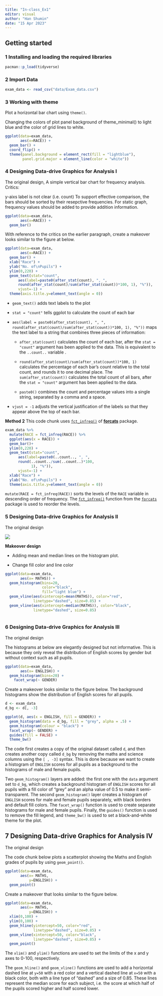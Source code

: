 ```yaml
---
title: "In-class_Ex1"
editor: visual
author: "Han Shumin"
date: "15 Apr 2023"
---
```


## Getting started

### 1 Installing and loading the required libraries

```r
pacman::p_load(tidyverse)
```

### 2 Import Data

```r
exam_data <- read_csv("data/Exam_data.csv")
```

### 3 Working with theme

Plot a horizontal bar chart using `theme()`.

Changing the colors of plot panel background of theme_minimal() to light blue and the color of grid lines to white.

```r
ggplot(data=exam_data, 
       aes(x=RACE)) +
  geom_bar() +
  coord_flip() +
  theme(panel.background = element_rect(fill = "lightblue"),
        panel.grid.major = element_line(color = "white"))
```

### 4 Designing Data-drive Graphics for Analysis I

The original design, A simple vertical bar chart for frequency analysis. Critics:

y-aixs label is not clear (i.e. count) To support effective comparison, the bars should be sorted by their resepctive frequencies. For static graph, frequency values should be added to provide addition information.

```r
ggplot(data=exam_data, 
       aes(x=RACE)) +
  geom_bar()
```

With reference to the critics on the earlier paragraph, create a makeover looks similar to the figure at below.

```r
ggplot(data=exam_data, 
       aes(x=RACE)) +
  geom_bar() +
  xlab("Race") +
  ylab("No. of\nPupils") +
  ylim(0,220) +
  geom_text(stat="count", 
      aes(label=paste0(after_stat(count), ", ", 
      round(after_stat(count)/sum(after_stat(count))*100, 1), "%")),
      vjust=-1) +
  theme(axis.title.y=element_text(angle = 0))
```

-   `geom_text()` adds text labels to the plot

-   `stat = "count"` tells ggplot to calculate the count of each bar

-   `aes(label = paste0(after_stat(count), ", ", round(after_stat(count)/sum(after_stat(count))*100, 1), "%"))` maps the text label to a string that combines three pieces of information:

    -   `after_stat(count)` calculates the count of each bar, after the `stat = "count"` argument has been applied to the data. This is equivalent to the `..count..` variable .

    -   `round(after_stat(count)/sum(after_stat(count))*100, 1)` calculates the percentage of each bar's count relative to the total count, and rounds it to one decimal place. The `sum(after_stat(count))` calculates the total count of all bars, after the `stat = "count"` argument has been applied to the data.

    -   `paste0()` combines the count and percentage values into a single string, separated by a comma and a space.

-   `vjust = -1` adjusts the vertical justification of the labels so that they appear above the top of each bar.

**Method 2** This code chunk uses [`fct_infreq()`](https://forcats.tidyverse.org/reference/fct_inorder.html) of [**forcats**](https://forcats.tidyverse.org/articles/forcats.html) package.

```r
exam_data %>%
  mutate(RACE = fct_infreq(RACE)) %>%
  ggplot(aes(x = RACE)) + 
  geom_bar()+
  ylim(0,220) +
  geom_text(stat="count", 
      aes(label=paste0(..count.., ", ", 
      round(..count../sum(..count..)*100,
            1), "%")),
      vjust=-1) +
  xlab("Race") +
  ylab("No. of\nPupils") +
  theme(axis.title.y=element_text(angle = 0))
```

`mutate(RACE = fct_infreq(RACE))` sorts the levels of the `RACE` variable in descending order of frequency. The [`fct_infreq()`](https://forcats.tidyverse.org/reference/fct_inorder.html) function from the [`forcats`](https://forcats.tidyverse.org/articles/forcats.html) package is used to reorder the levels.

### 5 Designing Data-drive Graphics for Analysis II

The original design

![](images/unnamed-chunk-11-1.png)

**Makeover design**

-   Adding mean and median lines on the histogram plot.

-   Change fill color and line color

```r
ggplot(data=exam_data, 
       aes(x= MATHS)) +
  geom_histogram(bins=20,            
                 color="black",      
                 fill="light blue") +
  geom_vline(aes(xintercept=mean(MATHS)), color="red", 
             linetype="dashed", size=0.85) +
  geom_vline(aes(xintercept=median(MATHS)), color="black", 
             linetype="dashed", size=0.85)
  
```

### 6 Designing Data-drive Graphics for Analysis III

The original design

The histograms at below are elegantly designed but not informative. This is because they only reveal the distribution of English scores by gender but without context such as all pupils.

```r
ggplot(data=exam_data, 
       aes(x= ENGLISH)) +
  geom_histogram(bins=20) +
    facet_wrap(~ GENDER)
```

Create a makeover looks similar to the figure below. The background histograms show the distribution of English scores for all pupils.

```r
d <- exam_data   
d_bg <- d[, -3]  

ggplot(d, aes(x = ENGLISH, fill = GENDER)) +
  geom_histogram(data = d_bg, fill = "grey", alpha = .5) +
  geom_histogram(colour = "black") +
  facet_wrap(~ GENDER) +
  guides(fill = FALSE) +  
  theme_bw()


```

The code first creates a copy of the original dataset called `d`, and then creates another copy called `d_bg` by removing the maths and science columns using the `[ , -3]` syntax. This is done because we want to create a histogram of `ENGLISH` scores for all pupils as a background to the histograms of male and female pupils.

Two `geom_histogram()` layers are added: the first one with the `data` argument set to `d_bg`, which creates a background histogram of `ENGLISH` scores for all pupils with a fill color of "grey" and an alpha value of 0.5 to make it semi-transparent. The second `geom_histogram()` layer creates a histogram of `ENGLISH` scores for male and female pupils separately, with black borders and default fill colors. The `facet_wrap()` function is used to create separate histograms for male and female pupils. Finally, the `guides()` function is used to remove the fill legend, and `theme_bw()` is used to set a black-and-white theme for the plot.

## 7 Designing Data-drive Graphics for Analysis IV

The original design

The code chunk below plots a scatterplot showing the Maths and English grades of pupils by using `geom_point()`.

```r
ggplot(data=exam_data, 
       aes(x= MATHS, 
           y=ENGLISH)) +
  geom_point()             
```

Create a makeover that looks similar to the figure below.

```r
ggplot(data=exam_data, 
       aes(x= MATHS, 
           y=ENGLISH)) +
  xlim(0,100) +
  ylim(0,100) +
  geom_hline(yintercept=50, color="red", 
             linetype="dashed", size=0.85) +
  geom_vline(xintercept=50, color="black", 
             linetype="dashed", size=0.85) +
  geom_point() 
```

The `xlim()` and `ylim()` functions are used to set the limits of the x and y axes to 0-100, respectively.

The `geom_hline()` and `geom_vline()` functions are used to add a horizontal dashed line at `y=50` with a red color and a vertical dashed line at `x=50` with a black color, both with a line type of "dashed" and a size of 0.85. These lines represent the median score for each subject, i.e. the score at which half of the pupils scored higher and half scored lower.
